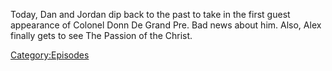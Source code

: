 {{DEFAULTSORT:
    #_EPISODE_0819:February 25-27, 2004
}}{{Episode
    | title             = February 25-27, 2004
    | caption           = Listen to this episode on [https://knowledgefight.libsyn.com/819-february-25-27-2004 Libsyn] [https://open.spotify.com/episode/061IMeNfyzrn8zW2FSGBrR Spotify]
    | episodeNumber     = 819
    | length            = 01:12:43
    | airDate           = June 19, 2023
    | coverageStartDate = February 25, 2004
    | coverageEndDate   = February 27, 2004
    | previousEpisode   = [[818: June 9, 2023]]
    | nextEpisode       = [[820: Tucker, The Man And His Twitter- Episode 2]]
}}

{{Stub}}

Today, Dan and Jordan dip back to the past to take in the first guest appearance of Colonel Donn De Grand Pre.  Bad news about him.  Also, Alex finally gets to see The Passion of the Christ.

[[Category:Episodes]]
